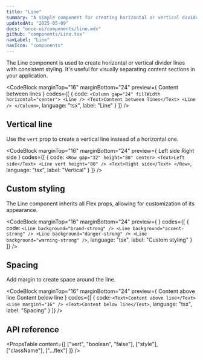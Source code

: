 ```yaml
---
title: "Line"
summary: "A simple component for creating horizontal or vertical divider lines with consistent styling."
updatedAt: "2025-05-09"
docs: "once-ui/components/line.mdx"
github: "components/Line.tsx"
navLabel: "Line"
navIcon: "components"
---
```


The Line component is used to create horizontal or vertical divider lines with consistent styling. It's useful for visually separating content sections in your application.

<CodeBlock
  marginTop="16"
  marginBottom="24"
  preview={
    <Column gap="24" fillWidth horizontal="center">
      <Line />
      <Text variant="code-default-m">Content between lines</Text>
      <Line />
    </Column>
  }
  codes={[
    {
      code:
`<Column gap="24" fillWidth horizontal="center">
    <Line />
    <Text>Content between lines</Text>
    <Line />
</Column>`,
      language: "tsx",
      label: "Line"
    }
  ]}
/>

## Vertical line

Use the `vert` prop to create a vertical line instead of a horizontal one.

<CodeBlock
  marginTop="16"
  marginBottom="24"
  preview={
    <Row gap="32" height="80" center>
      <Text>Left side</Text>
      <Line vert height="80" />
      <Text>Right side</Text>
    </Row>
  }
  codes={[
    {
      code:
`<Row gap="32" height="80" center>
    <Text>Left side</Text>
    <Line vert height="80" />
    <Text>Right side</Text>
</Row>`,
      language: "tsx",
      label: "Vertical"
    }
  ]}
/>

## Custom styling

The Line component inherits all Flex props, allowing for customization of its appearance.

<CodeBlock
  marginTop="16"
  marginBottom="24"
  preview={
    <Column gap="32" paddingY="24" fillWidth>
      <Line background="brand-strong" />
      <Line background="accent-strong" />
      <Line background="danger-strong" />
      <Line background="warning-strong" />
    </Column>
  }
  codes={[
    {
      code:
`<Line background="brand-strong" />
<Line background="accent-strong" />
<Line background="danger-strong" />
<Line background="warning-strong" />`,
      language: "tsx",
      label: "Custom styling"
    }
  ]}
/>

## Spacing

Add margin to create space around the line.

<CodeBlock
  marginTop="16"
  marginBottom="24"
  preview={
    <Column gap="8" fillWidth>
      <Text>Content above line</Text>
      <Line marginY="16" />
      <Text>Content below line</Text>
    </Column>
  }
  codes={[
    {
      code:
`<Text>Content above line</Text>
<Line marginY="16" />
<Text>Content below line</Text>`,
      language: "tsx",
      label: "Spacing"
    }
  ]}
/>

## API reference

<PropsTable
  content={[
    ["vert", "boolean", "false"],
    ["style"],
    ["className"],
    ["...flex"]
  ]}
/>